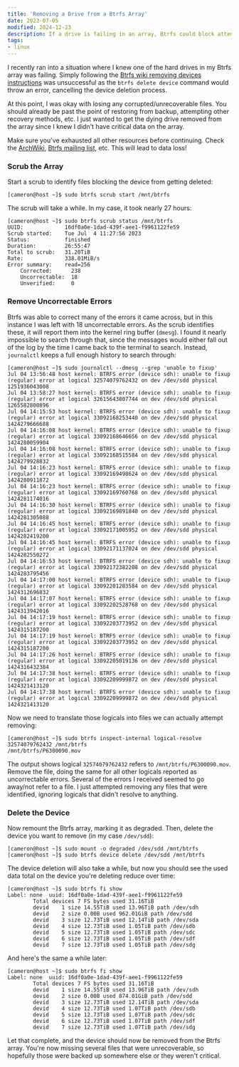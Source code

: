 ```yaml
---
title: 'Removing a Drive from a Btrfs Array'
date: 2023-07-05
modified: 2024-12-23
description: If a drive is failing in an array, Btrfs could block attempts at removing the drive due to corrupted files. A quick write-up of how to get it removed.
tags:
- linux
---
```


I recently ran into a situation where I knew one of the hard drives in my Btrfs array was failing. Simply following the [Btrfs wiki removing devices instructions](https://archive.kernel.org/oldwiki/btrfs.wiki.kernel.org/index.php/Using_Btrfs_with_Multiple_Devices.html#Removing_devices) was unsuccessful as the `btrfs delete device` command would throw an error, cancelling the device deletion process.

At this point, I was okay with losing any corrupted/unrecoverable files. You should already be past the point of restoring from backup, attempting other recovery methods, etc. I just wanted to get the dying drive removed from the array since I knew I didn't have critical data on the array.

<Callout level="warn">Make sure you've exhausted all other resources before continuing. Check the [ArchWiki](https://wiki.archlinux.org/title/Btrfs), [Btrfs mailing list](https://archive.kernel.org/oldwiki/btrfs.wiki.kernel.org/index.php/Btrfs_mailing_list.html), etc. This will lead to data loss!</Callout>

### Scrub the Array
Start a scrub to identify files blocking the device from getting deleted:

```console
[cameron@host ~]$ sudo btrfs scrub start /mnt/btrfs
```

The scrub will take a while. In my case, it took nearly 27 hours:

```console
[cameron@host ~]$ sudo btrfs scrub status /mnt/btrfs
UUID:             16df0a0e-1dad-439f-aee1-f9961122fe59
Scrub started:    Tue Jul  4 11:27:56 2023
Status:           finished
Duration:         26:55:47
Total to scrub:   31.20TiB
Rate:             338.01MiB/s
Error summary:    read=256
    Corrected:      238
    Uncorrectable:  18
    Unverified:     0
```

### Remove Uncorrectable Errors
Btrfs was able to correct many of the errors it came across, but in this instance I was left with 18 uncorrectable errors. As the scrub identifies these, it will report them into the kernel ring buffer (`dmesg`). I found it nearly impossible to search through that, since the messages would either fall out of the log by the time I came back to the terminal to search. Instead, `journalctl` keeps a full enough history to search through:

```console
[cameron@host ~]$ sudo journalctl --dmesg --grep 'unable to fixup'
Jul 04 13:56:48 host kernel: BTRFS error (device sdh): unable to fixup (regular) error at logical 32574079762432 on dev /dev/sdd physical 1251936043008
Jul 04 13:58:27 host kernel: BTRFS error (device sdh): unable to fixup (regular) error at logical 32615643807744 on dev /dev/sdd physical 1265582800896
Jul 04 14:15:53 host kernel: BTRFS error (device sdh): unable to fixup (regular) error at logical 33092168253440 on dev /dev/sdd physical 1424279666688
Jul 04 14:16:08 host kernel: BTRFS error (device sdh): unable to fixup (regular) error at logical 33092168646656 on dev /dev/sdd physical 1424280059904
Jul 04 14:16:08 host kernel: BTRFS error (device sdh): unable to fixup (regular) error at logical 33092168515584 on dev /dev/sdd physical 1424279928832
Jul 04 14:16:23 host kernel: BTRFS error (device sdh): unable to fixup (regular) error at logical 33092169498624 on dev /dev/sdd physical 1424280911872
Jul 04 14:16:23 host kernel: BTRFS error (device sdh): unable to fixup (regular) error at logical 33092169760768 on dev /dev/sdd physical 1424281174016
Jul 04 14:16:30 host kernel: BTRFS error (device sdh): unable to fixup (regular) error at logical 33092169891840 on dev /dev/sdd physical 1424281305088
Jul 04 14:16:45 host kernel: BTRFS error (device sdh): unable to fixup (regular) error at logical 33092171005952 on dev /dev/sdd physical 1424282419200
Jul 04 14:16:45 host kernel: BTRFS error (device sdh): unable to fixup (regular) error at logical 33092171137024 on dev /dev/sdd physical 1424282550272
Jul 04 14:16:53 host kernel: BTRFS error (device sdh): unable to fixup (regular) error at logical 33092172382208 on dev /dev/sdd physical 1424283795456
Jul 04 14:17:00 host kernel: BTRFS error (device sdh): unable to fixup (regular) error at logical 33092201283584 on dev /dev/sdd physical 1424312696832
Jul 04 14:17:07 host kernel: BTRFS error (device sdh): unable to fixup (regular) error at logical 33092202528768 on dev /dev/sdd physical 1424313942016
Jul 04 14:17:19 host kernel: BTRFS error (device sdh): unable to fixup (regular) error at logical 33092203773952 on dev /dev/sdd physical 1424315187200
Jul 04 14:17:19 host kernel: BTRFS error (device sdh): unable to fixup (regular) error at logical 33092203773952 on dev /dev/sdd physical 1424315187200
Jul 04 14:17:26 host kernel: BTRFS error (device sdh): unable to fixup (regular) error at logical 33092205019136 on dev /dev/sdd physical 1424316432384
Jul 04 14:17:38 host kernel: BTRFS error (device sdh): unable to fixup (regular) error at logical 33092209999872 on dev /dev/sdd physical 1424321413120
Jul 04 14:17:38 host kernel: BTRFS error (device sdh): unable to fixup (regular) error at logical 33092209999872 on dev /dev/sdd physical 1424321413120
```

Now we need to translate those logicals into files we can actually attempt removing:

```console
[cameron@host ~]$ sudo btrfs inspect-internal logical-resolve 32574079762432 /mnt/btrfs
/mnt/btrfs/P6300090.mov
```

The output shows logical `32574079762432` refers to `/mnt/btrfs/P6300090.mov`. Remove the file, doing the same for all other logicals reported as uncorrectable errors. Several of the errors I received seemed to go away/not refer to a file. I just attempted removing any files that were identified, ignoring logicals that didn't resolve to anything.

### Delete the Device
Now remount the Btrfs array, marking it as degraded. Then, delete the device you want to remove (in my case `/dev/sdd`):

```console
[cameron@host ~]$ sudo mount -o degraded /dev/sdd /mnt/btrfs
[cameron@host ~]$ sudo btrfs device delete /dev/sdd /mnt/btrfs
```

The device deletion will also take a while, but now you should see the used data total on the device you're deleting reduce over time:

```console
[cameron@host ~]$ sudo btrfs fi show
Label: none  uuid: 16df0a0e-1dad-439f-aee1-f9961122fe59
        Total devices 7 FS bytes used 31.16TiB
        devid    1 size 14.55TiB used 13.96TiB path /dev/sdh
        devid    2 size 0.00B used 962.01GiB path /dev/sdd
        devid    3 size 12.73TiB used 12.14TiB path /dev/sda
        devid    4 size 12.73TiB used 1.05TiB path /dev/sdb
        devid    5 size 12.73TiB used 1.05TiB path /dev/sdc
        devid    6 size 12.73TiB used 1.05TiB path /dev/sdf
        devid    7 size 12.73TiB used 1.05TiB path /dev/sdg
```

And here's the same a while later:

```console
[cameron@host ~]$ sudo btrfs fi show
Label: none  uuid: 16df0a0e-1dad-439f-aee1-f9961122fe59
        Total devices 7 FS bytes used 31.16TiB
        devid    1 size 14.55TiB used 13.96TiB path /dev/sdh
        devid    2 size 0.00B used 874.01GiB path /dev/sdd
        devid    3 size 12.73TiB used 12.14TiB path /dev/sda
        devid    4 size 12.73TiB used 1.07TiB path /dev/sdb
        devid    5 size 12.73TiB used 1.07TiB path /dev/sdc
        devid    6 size 12.73TiB used 1.07TiB path /dev/sdf
        devid    7 size 12.73TiB used 1.07TiB path /dev/sdg
```

Let that complete, and the device should now be removed from the Btrfs array. You're now missing several files that were unrecoverable, so hopefully those were backed up somewhere else or they weren't critical.
